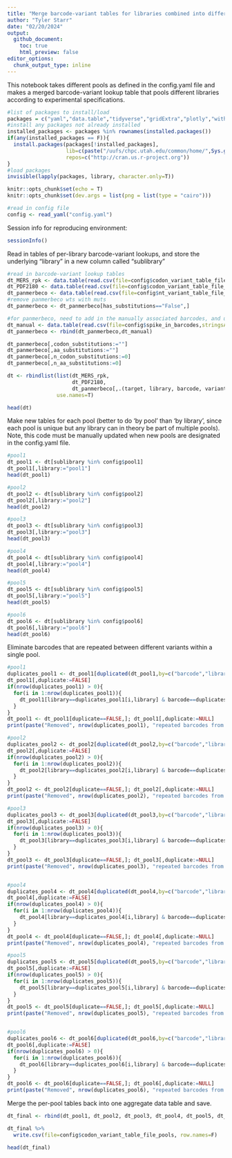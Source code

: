 ```yaml
---
title: "Merge barcode-variant tables for libraries combined into different experimental pools"
author: "Tyler Starr"
date: "02/20/2024"
output:
  github_document:
    toc: true
    html_preview: false
editor_options: 
  chunk_output_type: inline
---
```

This notebook takes different pools as defined in the config.yaml file and makes a merged barcode-variant lookup table that pools different libraries according to experimental specifications.

```r
#list of packages to install/load
packages = c("yaml","data.table","tidyverse","gridExtra","plotly","withr","htmlwidgets","knitr")
#install any packages not already installed
installed_packages <- packages %in% rownames(installed.packages())
if(any(installed_packages == F)){
  install.packages(packages[!installed_packages],
                   lib=c(paste("/uufs/chpc.utah.edu/common/home/",Sys.getenv("USER"),"/RLibs/",Sys.getenv("R_VERSION"),sep="")),
                   repos=c("http://cran.us.r-project.org"))
}
#load packages
invisible(lapply(packages, library, character.only=T))

knitr::opts_chunk$set(echo = T)
knitr::opts_chunk$set(dev.args = list(png = list(type = "cairo")))

#read in config file
config <- read_yaml("config.yaml")

```
Session info for reproducing environment:
```r
sessionInfo()
```

Read in tables of per-library barcode-variant lookups, and store the underlying "library" in a new column called "sublibrary"

```r
#read in barcode-variant lookup tables
dt_MERS_rpk <- data.table(read.csv(file=config$codon_variant_table_file_MERS_rpk,stringsAsFactors=F)); dt_MERS_rpk[,sublibrary:=library]
dt_PDF2180 <- data.table(read.csv(file=config$codon_variant_table_file_PDF2180,stringsAsFactors=F)); dt_PDF2180[,sublibrary:=library]
dt_panmerbeco <- data.table(read.csv(file=config$nt_variant_table_file_panmerbeco,stringsAsFactors=F)); dt_panmerbeco[,sublibrary:=library]
#remove panmerbeco wts with muts
dt_panmerbeco <- dt_panmerbeco[has_substitutions=="False",]

#for panmerbeco, need to add in the manually associated barcodes, and update column heads to match the codon variant tables
dt_manual <- data.table(read.csv(file=config$spike_in_barcodes,stringsAsFactors=F)); dt_manual[,sublibrary:=library]
dt_panmerbeco <- rbind(dt_panmerbeco,dt_manual)

dt_panmerbeco[,codon_substitutions:=""]
dt_panmerbeco[,aa_substitutions:=""]
dt_panmerbeco[,n_codon_substitutions:=0]
dt_panmerbeco[,n_aa_substitutions:=0]

dt <- rbindlist(list(dt_MERS_rpk,
                     dt_PDF2180,
                     dt_panmerbeco[,.(target, library, barcode, variant_call_support, codon_substitutions, aa_substitutions, n_codon_substitutions, n_aa_substitutions, sublibrary)]),
                use.names=T)

head(dt)
```

Make new tables for each pool (better to do 'by pool' than 'by library', since each pool is unique but any library can in theory be part of multiple pools). Note, this code must be manually updated when new pools are designated in the config.yaml file.

```r

#pool1
dt_pool1 <- dt[sublibrary %in% config$pool1]
dt_pool1[,library:="pool1"]
head(dt_pool1)

#pool2
dt_pool2 <- dt[sublibrary %in% config$pool2]
dt_pool2[,library:="pool2"]
head(dt_pool2)

#pool3
dt_pool3 <- dt[sublibrary %in% config$pool3]
dt_pool3[,library:="pool3"]
head(dt_pool3)

#pool4
dt_pool4 <- dt[sublibrary %in% config$pool4]
dt_pool4[,library:="pool4"]
head(dt_pool4)

#pool5
dt_pool5 <- dt[sublibrary %in% config$pool5]
dt_pool5[,library:="pool5"]
head(dt_pool5)

#pool6
dt_pool6 <- dt[sublibrary %in% config$pool6]
dt_pool6[,library:="pool6"]
head(dt_pool6)

```

Eliminate barcodes that are repeated between different variants within a single pool.

```r

#pool1
duplicates_pool1 <- dt_pool1[duplicated(dt_pool1,by=c("barcode","library")),.(library,barcode)] #the data.table duplciates function annoyingly only flags the first of each duplicate so doesn't intrinsically allow removal of both of the entries of the duplicate. So, flag what are duplicates, and then remove
dt_pool1[,duplicate:=FALSE]
if(nrow(duplicates_pool1) > 0){
  for(i in 1:nrow(duplicates_pool1)){
    dt_pool1[library==duplicates_pool1[i,library] & barcode==duplicates_pool1[i,barcode],duplicate:=TRUE]
  }
}
dt_pool1 <- dt_pool1[duplicate==FALSE,]; dt_pool1[,duplicate:=NULL]
print(paste("Removed", nrow(duplicates_pool1), "repeated barcodes from pool1"))

#pool2
duplicates_pool2 <- dt_pool2[duplicated(dt_pool2,by=c("barcode","library")),.(library,barcode)] #the data.table duplciates function annoyingly only flags the first of each duplicate so doesn't intrinsically allow removal of both of the entries of the duplicate. So, flag what are duplicates, and then remove
dt_pool2[,duplicate:=FALSE]
if(nrow(duplicates_pool2) > 0){
  for(i in 1:nrow(duplicates_pool2)){
    dt_pool2[library==duplicates_pool2[i,library] & barcode==duplicates_pool2[i,barcode],duplicate:=TRUE]
  }
}
dt_pool2 <- dt_pool2[duplicate==FALSE,]; dt_pool2[,duplicate:=NULL]
print(paste("Removed", nrow(duplicates_pool2), "repeated barcodes from pool2"))

#pool3
duplicates_pool3 <- dt_pool3[duplicated(dt_pool3,by=c("barcode","library")),.(library,barcode)] #the data.table duplciates function annoyingly only flags the first of each duplicate so doesn't intrinsically allow removal of both of the entries of the duplicate. So, flag what are duplicates, and then remove
dt_pool3[,duplicate:=FALSE]
if(nrow(duplicates_pool3) > 0){
  for(i in 1:nrow(duplicates_pool3)){
    dt_pool3[library==duplicates_pool3[i,library] & barcode==duplicates_pool3[i,barcode],duplicate:=TRUE]
  }
}
dt_pool3 <- dt_pool3[duplicate==FALSE,]; dt_pool3[,duplicate:=NULL]
print(paste("Removed", nrow(duplicates_pool3), "repeated barcodes from pool3"))


#pool4
duplicates_pool4 <- dt_pool4[duplicated(dt_pool4,by=c("barcode","library")),.(library,barcode)] #the data.table duplciates function annoyingly only flags the first of each duplicate so doesn't intrinsically allow removal of both of the entries of the duplicate. So, flag what are duplicates, and then remove
dt_pool4[,duplicate:=FALSE]
if(nrow(duplicates_pool4) > 0){
  for(i in 1:nrow(duplicates_pool4)){
    dt_pool4[library==duplicates_pool4[i,library] & barcode==duplicates_pool4[i,barcode],duplicate:=TRUE]
  }
}
dt_pool4 <- dt_pool4[duplicate==FALSE,]; dt_pool4[,duplicate:=NULL]
print(paste("Removed", nrow(duplicates_pool4), "repeated barcodes from pool4"))

#pool5
duplicates_pool5 <- dt_pool5[duplicated(dt_pool5,by=c("barcode","library")),.(library,barcode)] #the data.table duplciates function annoyingly only flags the first of each duplicate so doesn't intrinsically allow removal of both of the entries of the duplicate. So, flag what are duplicates, and then remove
dt_pool5[,duplicate:=FALSE]
if(nrow(duplicates_pool5) > 0){
  for(i in 1:nrow(duplicates_pool5)){
    dt_pool5[library==duplicates_pool5[i,library] & barcode==duplicates_pool5[i,barcode],duplicate:=TRUE]
  }
}
dt_pool5 <- dt_pool5[duplicate==FALSE,]; dt_pool5[,duplicate:=NULL]
print(paste("Removed", nrow(duplicates_pool5), "repeated barcodes from pool5"))


#pool6
duplicates_pool6 <- dt_pool6[duplicated(dt_pool6,by=c("barcode","library")),.(library,barcode)] #the data.table duplciates function annoyingly only flags the first of each duplicate so doesn't intrinsically allow removal of both of the entries of the duplicate. So, flag what are duplicates, and then remove
dt_pool6[,duplicate:=FALSE]
if(nrow(duplicates_pool6) > 0){
  for(i in 1:nrow(duplicates_pool6)){
    dt_pool6[library==duplicates_pool6[i,library] & barcode==duplicates_pool6[i,barcode],duplicate:=TRUE]
  }
}
dt_pool6 <- dt_pool6[duplicate==FALSE,]; dt_pool6[,duplicate:=NULL]
print(paste("Removed", nrow(duplicates_pool6), "repeated barcodes from pool6"))


```

Merge the per-pool tables back into one aggregate data table and save.

```r

dt_final <- rbind(dt_pool1, dt_pool2, dt_pool3, dt_pool4, dt_pool5, dt_pool6)

dt_final %>%
  write.csv(file=config$codon_variant_table_file_pools, row.names=F)

head(dt_final)
```

